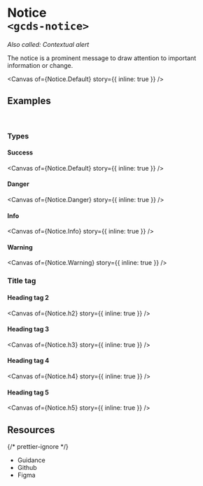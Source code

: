 
<Meta of={Notice} name="Overview" />

# Notice<br/>`<gcds-notice>`

_Also called: Contextual alert_

The notice is a prominent message to draw attention to important information or change. 

<Canvas of={Notice.Default} story={{ inline: true }} />

## Examples

<br />

### Types

#### Success

<Canvas of={Notice.Default} story={{ inline: true }} />

#### Danger

<Canvas of={Notice.Danger} story={{ inline: true }} />

#### Info

<Canvas of={Notice.Info} story={{ inline: true }} />

#### Warning

<Canvas of={Notice.Warning} story={{ inline: true }} />

### Title tag

#### Heading tag 2

<Canvas of={Notice.h2} story={{ inline: true }} />

#### Heading tag 3

<Canvas of={Notice.h3} story={{ inline: true }} />

#### Heading tag 4

<Canvas of={Notice.h4} story={{ inline: true }} />

#### Heading tag 5

<Canvas of={Notice.h5} story={{ inline: true }} />

## Resources

{/* prettier-ignore */}
<ul className="resources-list">
  <li>
    <gcds-link size="regular" href="https://design-system.alpha.canada.ca/en/components/notice/" target="_blank">Guidance</gcds-link>
  </li>
  <li>
    <gcds-link size="regular" href="https://github.com/cds-snc/gcds-components/tree/main/packages/web/src/components/gcds-notice" target="_blank">Github</gcds-link>
  </li>
  <li>
    <gcds-link size="regular" href="https://www.figma.com/design/mh2maMG2NBtk41k1O1UGHV/GC-Design-System?node-id=23721-2461&t=UuX7lLupz0VikUxZ-0" target="_blank">Figma</gcds-link>
  </li>
</ul>
